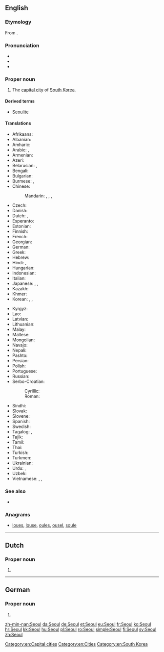 {{also|Séoul}}
==English==

===Etymology===
From {{etyl|ko|en}} {{term|서울|tr=seoul|lang=ko||capital city}}.

===Pronunciation===
* {{X-SAMPA|/s@Ul/}}
* {{rhymes|əʊl}}
* {{homophones|sole|soul}}

===Proper noun===
{{en-proper noun}}

# The [[capital city]] of [[South Korea]].

====Derived terms====
* [[Seoulite]]

====Translations====
{{trans-top|capital of South Korea}}
* Afrikaans: {{t-|af|Seoel}}
* Albanian: {{t-|sq|Seoul}}
* Amharic: {{t-|am|ሴኡል|tr=se’ul|sc=Ethi}}
* Arabic: {{t-|ar|سيئول|m|tr=siʾūl}}, {{t-|ar|سيول|m|tr=siyūl}}
* Armenian: {{t-|hy|Սեուլ|tr=Seul}}
* Azeri: {{t-|az|Seul}}
* Belarusian: {{t-|be|Сеул|m|tr=Sjeúl}}, {{t-|be|Сэул|m|tr=Seúl|sc=Cyrl}}
* Bengali: {{t-|bn|সিওল|tr=Siol|sc=Beng}}
* Bulgarian: {{t-|bg|Сеул|m|tr=Seúl|sc=Cyrl}}
* Burmese: {{t-|my|ဆီယူ|tr=shiyu|sc=Mymr}}, {{t-|my|ဆိုးလ်မြို့|sc=Mymr}} {{attention|my|please transliterate}}
* Chinese:
*: Mandarin: {{t|cmn|首爾|sc=Hani}}, {{t|cmn|首尔|tr=Shǒu’ěr|sc=Hani}}, {{t|cmn|漢城|sc=Hani}}, {{t|cmn|汉城|tr=Hànchéng|sc=Hani}}
* Czech: {{t+|cs|Soul|m}}
* Danish: {{t+|da|Seoul}}
* Dutch: {{t-|nl|Seoul|n}}, {{qualifier|Flemish}} {{t-|nl|Seoel|n}}
* Esperanto: {{t|eo|Seulo}}
* Estonian: {{t+|et|Sŏul}}
* Finnish: {{t+|fi|Soul}}
* French: {{t+|fr|Séoul|m}}
* Georgian: {{t-|ka|სეული|tr=seuli|sc=Geor}}
* German: {{t+|de|Seoul|n}}
* Greek: {{t-|el|Σεούλ|f|tr=Seoúl|sc=Grek}}
* Hebrew: {{t-|he|סיאול|tr=si’ūl}}
* Hindi: {{t-|hi|सिऊल|tr=siūl}}, {{t-|hi|सियूल|tr=siyūl}}
* Hungarian: {{t+|hu|Szöul}}
* Indonesian: {{t-|id|Seoul}}
* Italian: {{t-|it|Seul|f}}
* Japanese: {{t+|ja|ソウル|tr=Souru}}, {{t-|ja|京城|tr=けいじょう, Keijō}}, {{qualifier|obsolete}} {{t-|ja|漢城|tr=かんじょう, Kanjō}}
* Kazakh: {{t|kk|Сеул|tr=Sewl|sc=Cyrl}}
* Khmer: {{t-|km|សេអ៊ូល|tr=see’uul|sc=Khmr}}
* Korean: {{t+|ko|서울|tr=Seoul|sc=Hang}}, {{t+|ko|서울특별시|tr=서울特別市,Seoul-teuk-byeol-si|sc=Kore}}, {{t-|ko|서울시|tr=Seoul-si,서울市|sc=Kore}}
{{trans-mid}}
* Kyrgyz: {{t-|ky|Сеул|tr=Seul|sc=Cyrl}}
* Lao: {{t|lo|ເຊອູນ|tr=sē'ūn|sc=Laoo}}
* Latvian: {{t|lv|Seula}}
* Lithuanian: {{t|lt|Seulas}}
* Malay: {{t-|ms|Seoul}}
* Maltese: {{t-|mt|Seul}}
* Mongolian: {{t-|mn|Сөүл|tr=Söül|sc=Cyrl}}
* Navajo: {{tø|nv|Sééʼool}}
* Nepali: {{t-|ne|सिउल|tr=siul|sc=Deva}}
* Pashto: {{t-|ps|سېول|tr=Seūl|sc=ps-Arab}}
* Persian: {{t-|fa|سئول|tr=Se'ul}}
* Polish: {{t+|pl|Seul|m}}
* Portuguese: {{t-|pt|Seul}}
* Russian: {{t-|ru|Сеул|m|tr=Seúl}}
* Serbo-Croatian:
*: Cyrillic: {{t-|sh|Сеул|m|sc=Cyrl}}
*: Roman: {{t-|sh|Seul|m}}
* Sindhi: {{t|sd|سيول|tr=Siyūl|sc=sd-Arab}}
* Slovak: {{t-|sk|Soul|m}}
* Slovene: {{t-|sl|Seul|m}}
* Spanish: {{t+|es|Seúl|m}}
* Swedish: {{t+|sv|Söul}}
* Tagalog: {{t-|tl|Seúl}}, {{t-|tl|Seyúl}}
* Tajik: {{t-|tg|Сеул|tr=Seul|sc=Cyrl}}
* Tamil: {{t-|ta|சியோல்|tr=Čiyōl}}
* Thai: {{t+|th|โซล|tr=sōn}}
* Turkish: {{t-|tr|Seul}}
* Turkmen: {{t-|tk|Seul}}
* Ukrainian: {{t-|uk|Сеул|m|tr=Seúl}}
* Urdu: {{t-|ur|سیئول|tr=siyūl}}, {{t-|ur|سیول|tr=seūl}}
* Uzbek: {{t-|uz|Seul}}
* Vietnamese: {{t-|vi|Xơ-un}}, {{t-|vi|Xê-un}}, {{t-|vi|Seoul}}
{{trans-bottom}}

===See also===
* {{pedia}}

===Anagrams===
* [[loues#English|loues]], [[louse#English|louse]], [[oules#English|oules]], [[ousel#English|ousel]], [[soule#English|soule]]

[[Category:en:Capital cities]]
[[Category:en:Cities]]
[[Category:en:South Korea]]

----

==Dutch==

===Proper noun===
{{nl-proper noun}}

# {{l|en|Seoul}}

----

==German==

===Proper noun===
{{de-proper noun}}

# {{l|en|Seoul}}

[[zh-min-nan:Seoul]]
[[da:Seoul]]
[[de:Seoul]]
[[et:Seoul]]
[[eu:Seoul]]
[[fr:Seoul]]
[[ko:Seoul]]
[[hr:Seoul]]
[[kk:Seoul]]
[[hu:Seoul]]
[[pl:Seoul]]
[[ro:Seoul]]
[[simple:Seoul]]
[[fi:Seoul]]
[[sv:Seoul]]
[[zh:Seoul]]
